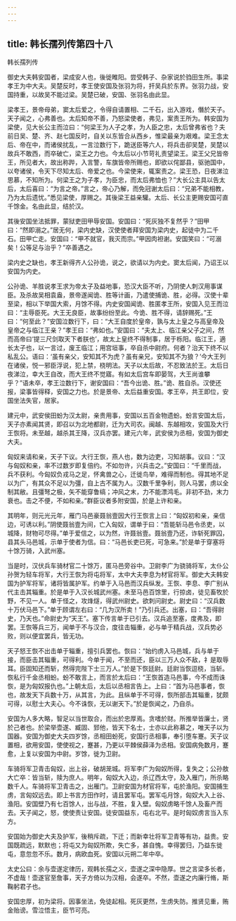 ```yaml
---
---
---
```

title: 韩长孺列传第四十八
---

韩长孺列传

御史大夫韩安国者，梁成安人也，後徙睢阳。尝受韩子、杂家说於驺田生所。事梁孝王为中大夫。吴楚反时，孝王使安国及张羽为将，扞吴兵於东界。张羽力战，安国持重，以故吴不能过梁。吴楚已破，安国、张羽名由此显。

梁孝王，景帝母弟，窦太后爱之，令得自请置相、二千石，出入游戏，僭於天子。天子闻之，心弗善也。太后知帝不善，乃怒梁使者，弗见，案责王所为。韩安国为梁使，见大长公主而泣曰：“何梁王为人子之孝，为人臣之忠，太后曾弗省也？夫前日吴、楚、齐、赵七国反时，自关以东皆合从西乡，惟梁最亲为艰难。梁王念太后、帝在中，而诸侯扰乱，一言泣数行下，跪送臣等六人，将兵击卻吴楚，吴楚以故兵不敢西，而卒破亡，梁王之力也。今太后以小节苛礼责望梁王。梁王父兄皆帝王，所见者大，故出称跸，入言警，车旗皆帝所赐也，即欲以侘鄙县，驱驰国中，以夸诸侯，令天下尽知太后、帝爱之也。今梁使来，辄案责之。梁王恐，日夜涕泣思慕，不知所为。何梁王之为子孝，为臣忠，而太后弗恤也？”大长公主具以告太后，太后喜曰：“为言之帝。”言之，帝心乃解，而免冠谢太后曰：“兄弟不能相教，乃为太后遗忧。”悉见梁使，厚赐之。其後梁王益亲驩。太后、长公主更赐安国可直千馀金。名由此显，结於汉。

其後安国坐法抵罪，蒙狱吏田甲辱安国。安国曰：“死灰独不复然乎？”田甲曰：“然即溺之。”居无何，梁内史缺，汉使使者拜安国为梁内史，起徒中为二千石。田甲亡走。安国曰：“甲不就官，我灭而宗。”甲因肉袒谢。安国笑曰：“可溺矣！公等足与治乎？”卒善遇之。

梁内史之缺也，孝王新得齐人公孙诡，说之，欲请以为内史。窦太后闻，乃诏王以安国为内史。

公孙诡、羊胜说孝王求为帝太子及益地事，恐汉大臣不听，乃阴使人刺汉用事谋臣。及杀故吴相袁盎，景帝遂闻诡、胜等计画，乃遣使捕诡、胜，必得。汉使十辈至梁，相以下举国大索，月馀不得。内史安国闻诡、胜匿孝王所，安国入见王而泣曰：“主辱臣死。大王无良臣，故事纷纷至此。今诡、胜不得，请辞赐死。”王曰：“何至此？”安国泣数行下，曰：“大王自度於皇帝，孰与太上皇之与高皇帝及皇帝之与临江王亲？”孝王曰：“弗如也。”安国曰：“夫太上、临江亲父子之间，然而高帝曰‘提三尺剑取天下者朕也’，故太上皇终不得制事，居于栎阳。临江王，適长太子也，以一言过，废王临江；用宫垣事，卒自杀中尉府。何者？治天下终不以私乱公。语曰：‘虽有亲父，安知其不为虎？虽有亲兄，安知其不为狼？’今大王列在诸侯，悦一邪臣浮说，犯上禁，桡明法。天子以太后故，不忍致法於王。太后日夜涕泣，幸大王自改，而大王终不觉寤。有如太后宫车即晏驾，大王尚谁攀乎？”语未卒，孝王泣数行下，谢安国曰：“吾今出诡、胜。”诡、胜自杀。汉使还报，梁事皆得释，安国之力也。於是景帝、太后益重安国。孝王卒，共王即位，安国坐法失官，居家。

建元中，武安侯田蚡为汉太尉，亲贵用事，安国以五百金物遗蚡。蚡言安国太后，天子亦素闻其贤，即召以为北地都尉，迁为大司农。闽越、东越相攻，安国及大行王恢将。未至越，越杀其王降，汉兵亦罢。建元六年，武安侯为丞相，安国为御史大夫。

匈奴来请和亲，天子下议。大行王恢，燕人也，数为边吏，习知胡事。议曰：“汉与匈奴和亲，率不过数岁即复倍约。不如勿许，兴兵击之。”安国曰：“千里而战，兵不获利。今匈奴负戎马之足，怀禽兽之心，迁徙鸟举，难得而制也。得其地不足以为广，有其众不足以为彊，自上古不属为人。汉数千里争利，则人马罢，虏以全制其敝。且彊弩之极，矢不能穿鲁缟；冲风之末，力不能漂鸿毛。非初不劲，末力衰也。击之不便，不如和亲。”群臣议者多附安国，於是上许和亲。

其明年，则元光元年，雁门马邑豪聂翁壹因大行王恢言上曰：“匈奴初和亲，亲信边，可诱以利。”阴使聂翁壹为间，亡入匈奴，谓单于曰：“吾能斩马邑令丞吏，以城降，财物可尽得。”单于爱信之，以为然，许聂翁壹。聂翁壹乃还，诈斩死罪囚，县其头马邑城，示单于使者为信。曰：“马邑长吏已死，可急来。”於是单于穿塞将十馀万骑，入武州塞。

当是时，汉伏兵车骑材官二十馀万，匿马邑旁谷中。卫尉李广为骁骑将军，太仆公孙贺为轻车将军，大行王恢为将屯将军，太中大夫李息为材官将军。御史大夫韩安国为护军将军，诸将皆属护军。约单于入马邑而汉兵纵发。王恢、李息、李广别从代主击其辎重。於是单于入汉长城武州塞。未至马邑百馀里，行掠卤，徒见畜牧於野，不见一人。单于怪之，攻烽燧，得武州尉史。欲刺问尉史。尉史曰：“汉兵数十万伏马邑下。”单于顾谓左右曰：“几为汉所卖！”乃引兵还。出塞，曰：“吾得尉史，乃天也。”命尉史为“天王”。塞下传言单于已引去。汉兵追至塞，度弗及，即罢。王恢等兵三万，闻单于不与汉合，度往击辎重，必与单于精兵战，汉兵势必败，则以便宜罢兵，皆无功。

天子怒王恢不出击单于辎重，擅引兵罢也。恢曰：“始约虏入马邑城，兵与单于接，而臣击其辎重，可得利。今单于闻，不至而还，臣以三万人众不敌，礻是取辱耳。臣固知还而斩，然得完陛下士三万人。”於是下恢廷尉。廷尉当恢逗桡，当斩。恢私行千金丞相蚡。蚡不敢言上，而言於太后曰：“王恢首造马邑事，今不成而诛恢，是为匈奴报仇也。”上朝太后，太后以丞相言告上。上曰：“首为马邑事者，恢也，故发天下兵数十万，从其言，为此。且纵单于不可得，恢所部击其辎重，犹颇可得，以慰士大夫心。今不诛恢，无以谢天下。”於是恢闻之，乃自杀。

安国为人多大略，智足以当世取合，而出於忠厚焉。贪嗜於财。所推举皆廉士，贤於己者也。於梁举壶遂、臧固、郅他，皆天下名士，士亦以此称慕之，唯天子以为国器。安国为御史大夫四岁馀，丞相田蚡死，安国行丞相事，奉引堕车蹇。天子议置相，欲用安国，使使视之，蹇甚，乃更以平棘侯薛泽为丞相。安国病免数月，蹇愈，上复以安国为中尉。岁馀，徙为卫尉。

车骑将军卫青击匈奴，出上谷，破胡茏城。将军李广为匈奴所得，复失之；公孙敖大亡卒：皆当斩，赎为庶人。明年，匈奴大入边，杀辽西太守，及入雁门，所杀略数千人。车骑将军卫青击之，出雁门。卫尉安国为材官将军，屯於渔阳。安国捕生虏，言匈奴远去。即上书言方田作时，请且罢军屯。罢军屯月馀，匈奴大入上谷、渔阳。安国壁乃有七百馀人，出与战，不胜，复入壁。匈奴虏略千馀人及畜产而去。天子闻之，怒，使使责让安国。徒安国益东，屯右北平。是时匈奴虏言当入东方。

安国始为御史大夫及护军，後稍斥疏，下迁；而新幸壮将军卫青等有功，益贵。安国既疏远，默默也；将屯又为匈奴所欺，失亡多，甚自愧。幸得罢归，乃益东徙屯，意忽忽不乐。数月，病欧血死。安国以元朔二年中卒。

太史公曰：余与壶遂定律历，观韩长孺之义，壶遂之深中隐厚。世之言梁多长者，不虚哉！壶遂官至詹事，天子方倚以为汉相，会遂卒。不然，壶遂之内廉行脩，斯鞠躬君子也。

安国忠厚，初为梁将。因事坐法，免徒起相。死灰更然，生虏失防。推贤见重，贿金贻谤。雪泣悟主，臣节可亮。


